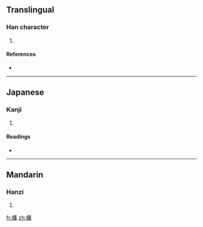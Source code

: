 ==Translingual==

===Han character===
{{Han char|rn=75|rad=木|as=18|sn=22|four=4394<sub>7</sub>|canj=木廿金水 (DTCE)}}

# {{defn|Han|sort=木18}}

====References====
* {{Han ref|kx=0563.180|dkj=15925|dj=0951.310|hdz=21323.070|uh=6B09|ud=27401|bh=F6E6|bd=63206}}

----

==Japanese==

===Kanji===
{{ja-kanji|grade=|rs=木18}}

# {{defn|Japanese|sort=木18}}

====Readings====
* {{ja-readings|on=[[そう]] (sō), [[す]] (su)|kun=[[しげる]] (shigeru)}}

----

==Mandarin==

===Hanzi===
{{cmn-hanzi|pin=[[còng]] ([[cong4]])|wg=ts'ung<sup>4</sup>}}

# {{defn|Mandarin|sort=木18}}

[[fr:欉]]
[[zh:欉]]